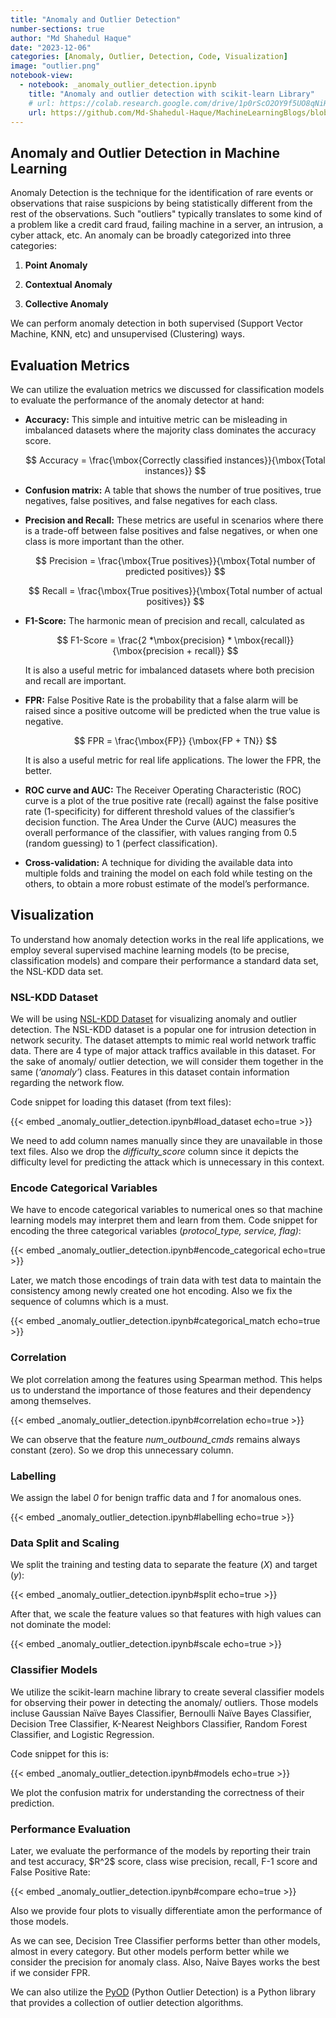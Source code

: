 ```yaml
---
title: "Anomaly and Outlier Detection"
number-sections: true
author: "Md Shahedul Haque"
date: "2023-12-06"
categories: [Anomaly, Outlier, Detection, Code, Visualization]
image: "outlier.png"
notebook-view:
  - notebook: _anomaly_outlier_detection.ipynb
    title: "Anomaly and outlier detection with scikit-learn Library"
    # url: https://colab.research.google.com/drive/1p0rScO2OY9f5UO8qNiHj7b6EiBGE7wcl#scrollTo=a6ajWqcZE6c5
    url: https://github.com/Md-Shahedul-Haque/MachineLearningBlogs/blob/main/posts/anomalyOutlierDetection/_anomaly_outlier_detection.ipynb
---
```


## Anomaly and Outlier Detection in Machine Learning {#sec-listTypes}

Anomaly Detection is the technique for the identification of rare events or observations that raise suspicions by being statistically different from the rest of the observations. Such \"outliers\" typically translates to some kind of a problem like a credit card fraud, failing machine in a server, an intrusion, a cyber attack, etc. An anomaly can be broadly categorized into three categories:

1.  **Point Anomaly**

2.  **Contextual Anomaly**

3.  **Collective Anomaly**

We can perform anomaly detection in both supervised (Support Vector Machine, KNN, etc) and unsupervised (Clustering) ways.

## Evaluation Metrics

We can utilize the evaluation metrics we discussed for classification models to evaluate the performance of the anomaly detector at hand:

-   **Accuracy:** This simple and intuitive metric can be misleading in imbalanced datasets where the majority class dominates the accuracy score.

    $$
    Accuracy = \frac{\mbox{Correctly classified instances}}{\mbox{Total instances}}
    $$

-   **Confusion matrix:** A table that shows the number of true positives, true negatives, false positives, and false negatives for each class.

-   **Precision and Recall:** These metrics are useful in scenarios where there is a trade-off between false positives and false negatives, or when one class is more important than the other.

    $$
    Precision = \frac{\mbox{True positives}}{\mbox{Total number of predicted positives}}
    $$

    $$
    Recall = \frac{\mbox{True positives}}{\mbox{Total number of actual positives}}
    $$

-   **F1-Score:** The harmonic mean of precision and recall, calculated as

    $$
    F1-Score = \frac{2 *\mbox{precision} * \mbox{recall}}{\mbox{precision + recall}}
    $$

    It is also a useful metric for imbalanced datasets where both precision and recall are important.

-   **FPR:** False Positive Rate is the probability that a false alarm will be raised since a positive outcome will be predicted when the true value is negative.

    $$
    FPR = \frac{\mbox{FP}} {\mbox{FP + TN}}
    $$

    It is also a useful metric for real life applications. The lower the FPR, the better.

-   **ROC curve and AUC:** The Receiver Operating Characteristic (ROC) curve is a plot of the true positive rate (recall) against the false positive rate (1-specificity) for different threshold values of the classifier's decision function. The Area Under the Curve (AUC) measures the overall performance of the classifier, with values ranging from 0.5 (random guessing) to 1 (perfect classification).

-   **Cross-validation:** A technique for dividing the available data into multiple folds and training the model on each fold while testing on the others, to obtain a more robust estimate of the model's performance.

## Visualization

To understand how anomaly detection works in the real life applications, we employ several supervised machine learning models (to be precise, classification models) and compare their performance a standard data set, the NSL-KDD data set. 

### NSL-KDD Dataset

We will be using [NSL-KDD Dataset](https://www.unb.ca/cic/datasets/nsl.html) for visualizing anomaly and outlier detection. The NSL-KDD dataset is a popular one for intrusion detection in network security. The dataset attempts to mimic real world network traffic data. There are 4 type of major attack traffics available in this dataset. For the sake of anomaly/ outlier detection, we will consider them together in the same (*'anomaly'*) class. Features in this dataset contain information regarding the network flow.

Code snippet for loading this dataset (from text files):

{{< embed _anomaly_outlier_detection.ipynb#load_dataset echo=true >}}

We need to add column names manually since they are unavailable in those text files. Also we drop the *difficulty_score* column since it depicts the difficulty level for predicting the attack which is unnecessary in this context.

### Encode Categorical Variables

We have to encode categorical variables to numerical ones so that machine learning models may interpret them and learn from them. Code snippet for encoding the three categorical variables (*protocol_type, service, flag)*:

{{< embed _anomaly_outlier_detection.ipynb#encode_categorical echo=true >}}

Later, we match those encodings of train data with test data to maintain the consistency among newly created one hot encoding. Also we fix the sequence of columns which is a must.

{{< embed _anomaly_outlier_detection.ipynb#categorical_match echo=true >}}

### Correlation 

We plot correlation among the features using Spearman method. This helps us to understand the importance of those features and their dependency among themselves.

{{< embed _anomaly_outlier_detection.ipynb#correlation echo=true >}}

We can observe that the feature *num_outbound_cmds* remains always constant (zero). So we drop this unnecessary column.

### Labelling 

We assign the label *0* for benign traffic data and *1* for anomalous ones.

{{< embed _anomaly_outlier_detection.ipynb#labelling echo=true >}}

### Data Split and Scaling

We split the training and testing data to separate the feature ($X$) and target ($y$):

{{< embed _anomaly_outlier_detection.ipynb#split echo=true >}}

After that, we scale the feature values so that features with high values can not dominate the model:

{{< embed _anomaly_outlier_detection.ipynb#scale echo=true >}}

### Classifier Models

We utilize the scikit-learn machine library to create several classifier models for observing their power in detecting the anomaly/ outliers. Those models incluse Gaussian Naïve Bayes Classifier, Bernoulli Naïve Bayes Classifier, Decision Tree Classifier, K-Nearest Neighbors Classifier, Random Forest Classifier, and Logistic Regression.

Code snippet for this is:

{{< embed _anomaly_outlier_detection.ipynb#models echo=true >}}

We plot the confusion matrix for understanding the correctness of their prediction.

### Performance Evaluation

Later, we evaluate the performance of the models by reporting their train and test accuracy, \$R\^2\$ score, class wise precision, recall, F-1 score and False Positive Rate:

{{< embed _anomaly_outlier_detection.ipynb#compare echo=true >}}

Also we provide four plots to visually differentiate amon the performance of those models.

As we can see, Decision Tree Classifier performs better than other models, almost in every category. But other models perform better while we consider the precision for anomaly class. Also, Naive Bayes works the best if we consider FPR.

We can also utilize the [PyOD](https://github.com/yzhao062/pyod) (Python Outlier Detection) is a Python library that provides a collection of outlier detection algorithms.
